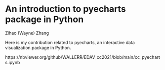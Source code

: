 # An introduction to pyecharts package in Python

Zihao (Wayne) Zhang

Here is my contribution related to pyecharts, an interactive data visualization package in Python.

https://nbviewer.org/github/WALLERR/EDAV_cc2021/blob/main/cc_pyecharts.ipynb
